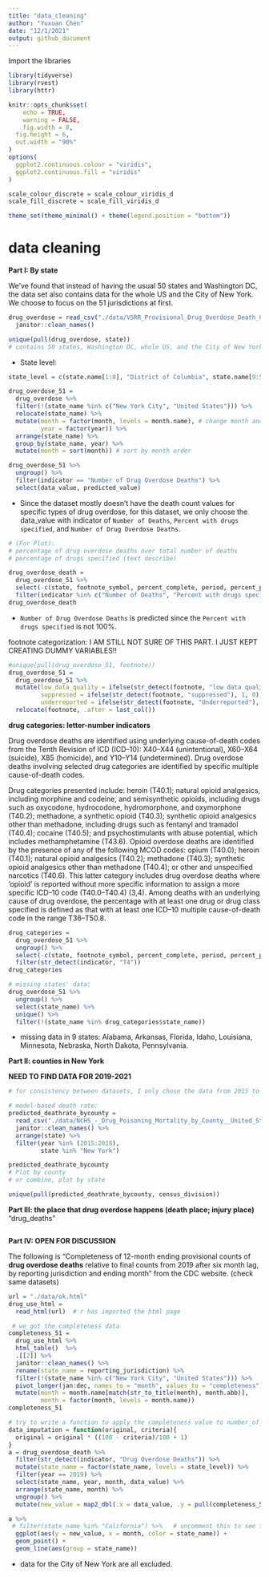 ```yaml
---
title: "data_cleaning"
author: "Yuxuan Chen"
date: "12/1/2021"
output: github_document
---
```


Import the libraries
```r
library(tidyverse)
library(rvest)
library(httr)
```

```r
knitr::opts_chunk$set(
	echo = TRUE,
	warning = FALSE,
	fig.width = 8, 
  fig.height = 6,
  out.width = "90%"
)
options(
  ggplot2.continuous.colour = "viridis",
  ggplot2.continuous.fill = "viridis"
)

scale_colour_discrete = scale_colour_viridis_d
scale_fill_discrete = scale_fill_viridis_d

theme_set(theme_minimal() + theme(legend.position = "bottom"))
```

# data cleaning

**Part I: By state**

We've found that instead of having the usual 50 states and Washington DC, the data set also contains data for the whole US and the City of New York. We choose to focus on the 51 jurisdictions at first.

```r
drug_overdose = read_csv("./data/VSRR_Provisional_Drug_Overdose_Death_Counts.csv") %>% 
  janitor::clean_names()

unique(pull(drug_overdose, state))
# contains 50 states, Washington DC, whole US, and the City of New York.
```

 - State level: 
```r
state_level = c(state.name[1:8], "District of Columbia", state.name[9:50])
```


```r
drug_overdose_51 = 
  drug_overdose %>% 
  filter(!(state_name %in% c("New York City", "United States"))) %>% 
  relocate(state_name) %>% 
  mutate(month = factor(month, levels = month.name), # change month and year to factor
         year = factor(year)) %>% 
  arrange(state_name) %>% 
  group_by(state_name, year) %>% 
  mutate(month = sort(month)) # sort by month order

drug_overdose_51 %>% 
  ungroup() %>% 
  filter(indicator == "Number of Drug Overdose Deaths") %>% 
  select(data_value, predicted_value)

```

 - Since the dataset mostly doesn't have the death count values for specific types of drug overdose, for this dataset, we only choose the data_value with indicator of `Number of Deaths`, `Percent with drugs specified`, and `Number of Drug Overdose Deaths`.

```r
# (For Plot): 
# percentage of drug overdose deaths over total number of deaths
# percentage of drugs specified (text describe)

drug_overdose_death = 
  drug_overdose_51 %>% 
  select(-c(state, footnote_symbol, percent_complete, period, percent_pending_investigation, predicted_value)) %>% 
  filter(indicator %in% c("Number of Deaths", "Percent with drugs specified", "Number of Drug Overdose Deaths"))
drug_overdose_death
```

 - `Number of Drug Overdose Deaths` is predicted since the `Percent with drugs specified` is not 100%. 
 

footnote categorization: I AM STILL NOT SURE OF THIS PART. I JUST KEPT CREATING DUMMY VARIABLES!!
```r
#unique(pull(drug_overdose_51, footnote))
drug_overdose_51 = 
  drug_overdose_51 %>%
  mutate(low_data_quality = ifelse(str_detect(footnote, "low data quality"), 1, 0), # data_value not shown, predicted yes?
         suppressed = ifelse(str_detect(footnote, "suppressed"), 1, 0),
         underreported = ifelse(str_detect(footnote, "Underreported"), 1, 0)) %>% 
  relocate(footnote, .after = last_col())
```

 
**drug categories: letter-number indicators**

Drug overdose deaths are identified using underlying cause-of-death codes from the Tenth Revision of ICD (ICD–10): X40–X44 (unintentional), X60–X64 (suicide), X85 (homicide), and Y10–Y14 (undetermined). Drug overdose deaths involving selected drug categories are identified by specific multiple cause-of-death codes.

Drug categories presented include: heroin (T40.1); natural opioid analgesics, including morphine and codeine, and semisynthetic opioids, including drugs such as oxycodone, hydrocodone, hydromorphone, and oxymorphone (T40.2); methadone, a synthetic opioid (T40.3); synthetic opioid analgesics other than methadone, including drugs such as fentanyl and tramadol (T40.4); cocaine (T40.5); and psychostimulants with abuse potential, which includes methamphetamine (T43.6). Opioid overdose deaths are identified by the presence of any of the following MCOD codes: opium (T40.0); heroin (T40.1); natural opioid analgesics (T40.2); methadone (T40.3); synthetic opioid analgesics other than methadone (T40.4); or other and unspecified narcotics (T40.6). This latter category includes drug overdose deaths where ‘opioid’ is reported without more specific information to assign a more specific ICD–10 code (T40.0–T40.4) (3,4). Among deaths with an underlying cause of drug overdose, the percentage with at least one drug or drug class specified is defined as that with at least one ICD–10 multiple cause-of-death code in the range T36–T50.8.

```r
drug_categories = 
  drug_overdose_51 %>%
  ungroup() %>% 
  select(-c(state, footnote_symbol, percent_complete, period, percent_pending_investigation, footnote, predicted_value)) %>% 
  filter(str_detect(indicator, "T4"))
drug_categories

# missing states' data:
drug_overdose_51 %>% 
  ungroup() %>% 
  select(state_name) %>% 
  unique() %>% 
  filter(!(state_name %in% drug_categories$state_name))
```

 - missing data in 9 states: Alabama, Arkansas, Florida, Idaho, Louisiana, Minnesota, Nebraska, North Dakota, Pennsylvania.

**Part II: counties in New York**

**NEED TO FIND DATA FOR 2019-2021**
```r
# for consistency between datasets, I only chose the data from 2015 to 2021

# model-based death rate:
predicted_deathrate_bycounty = 
  read_csv("./data/NCHS_-_Drug_Poisoning_Mortality_by_County__United_States.csv") %>% 
  janitor::clean_names() %>% 
  arrange(state) %>% 
  filter(year %in% (2015:2018),
         state %in% "New York")

predicted_deathrate_bycounty
# Plot by county 
# or combine, plot by state
```

```r
unique(pull(predicted_deathrate_bycounty, census_division))
```

**Part III: the place that drug overdose happens (death place; injury place)** "drug_deaths"

```r

```

**Part IV: OPEN FOR DISCUSSION**

The following is "Completeness of 12-month ending provisional counts of **drug overdose deaths** relative to final counts from 2019 after six month lag, by reporting jurisdiction and ending month" from the CDC website. 
(check same datasets)

```r
url = "./data/ok.html"
drug_use_html = 
  read_html(url)  # r has imported the html page

 # we got the completeness data
completeness_51 = 
  drug_use_html %>% 
  html_table()  %>% 
  .[[2]] %>% 
  janitor::clean_names() %>% 
  rename(state_name = reporting_jurisdiction) %>% 
  filter(!(state_name %in% c("New York City", "United States"))) %>% 
  pivot_longer(jan:dec, names_to = "month", values_to = "completeness") %>% 
  mutate(month = month.name[match(str_to_title(month), month.abb)],
         month = factor(month, levels = month.name))
completeness_51 
```
```r
# try to write a function to apply the completeness value to number_of_death_51.
data_imputation = function(original, criteria){
  original = original * ((100 - criteria)/100 + 1)
}
a = drug_overdose_death %>% 
  filter(str_detect(indicator, "Drug Overdose Deaths")) %>% 
  mutate(state_name = factor(state_name, levels = state_level)) %>% 
  filter(year == 2019) %>% 
  select(state_name, year, month, data_value) %>% 
  arrange(state_name, month) %>% 
  ungroup() %>% 
  mutate(new_value = map2_dbl(.x = data_value, .y = pull(completeness_51, completeness), ~data_imputation(.x, .y)))

a %>% 
 # filter(state_name %in% "California") %>%   # uncomment this to see the ggplot for each state
  ggplot(aes(y = new_value, x = month, color = state_name)) +
  geom_point() +
  geom_line(aes(group = state_name))
```

* data for the City of New York are all excluded. 

